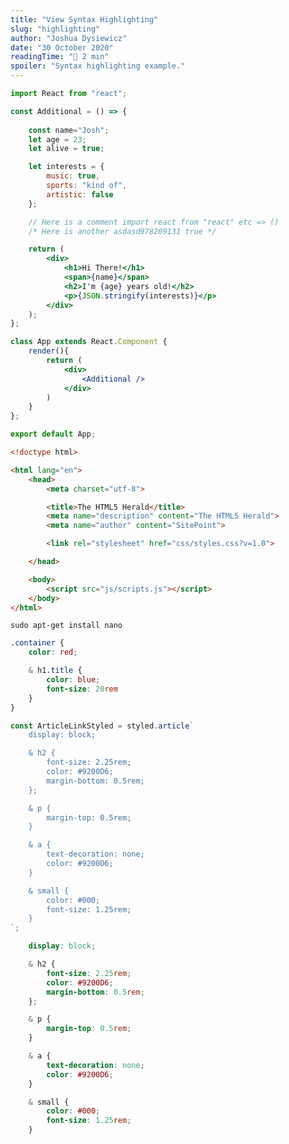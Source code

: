 ```yaml
---
title: "View Syntax Highlighting"
slug: "highlighting"
author: "Joshua Dysiewicz"
date: "30 October 2020"
readingTime: "📖 2 min"
spoiler: "Syntax highlighting example."
---
```


```jsx
import React from "react";

const Additional = () => {
    
    const name="Josh";
    let age = 23;
    let alive = true;

    let interests = {
        music: true,
        sports: "kind of",
        artistic: false
    };

    // Here is a comment import react from "react" etc => ()
    /* Here is another asdasd978209131 true */

    return (
        <div>
            <h1>Hi There!</h1>
            <span>{name}</span>
            <h2>I'm {age} years old!</h2>
            <p>{JSON.stringify(interests)}</p>
        </div>
    );
};

class App extends React.Component {
    render(){
        return (
            <div>
                <Additional />
            </div>
        )
    }
};

export default App;
```

```html
<!doctype html>

<html lang="en">
    <head>
        <meta charset="utf-8">

        <title>The HTML5 Herald</title>
        <meta name="description" content="The HTML5 Herald">
        <meta name="author" content="SitePoint">

        <link rel="stylesheet" href="css/styles.css?v=1.0">

    </head>

    <body>
        <script src="js/scripts.js"></script>
    </body>
</html>
```

```shell
sudo apt-get install nano
```

```scss
.container {
    color: red;

    & h1.title {
        color: blue;
        font-size: 20rem
    }
}
```

```jsx
const ArticleLinkStyled = styled.article`
    display: block;

    & h2 {
        font-size: 2.25rem;
        color: #9200D6;
        margin-bottom: 0.5rem;
    };

    & p {
        margin-top: 0.5rem;
    }

    & a {
        text-decoration: none;
        color: #9200D6;
    }

    & small {
        color: #000;
        font-size: 1.25rem;
    }
`;
```

```scss
    display: block;

    & h2 {
        font-size: 2.25rem;
        color: #9200D6;
        margin-bottom: 0.5rem;
    };

    & p {
        margin-top: 0.5rem;
    }

    & a {
        text-decoration: none;
        color: #9200D6;
    }

    & small {
        color: #000;
        font-size: 1.25rem;
    }
```